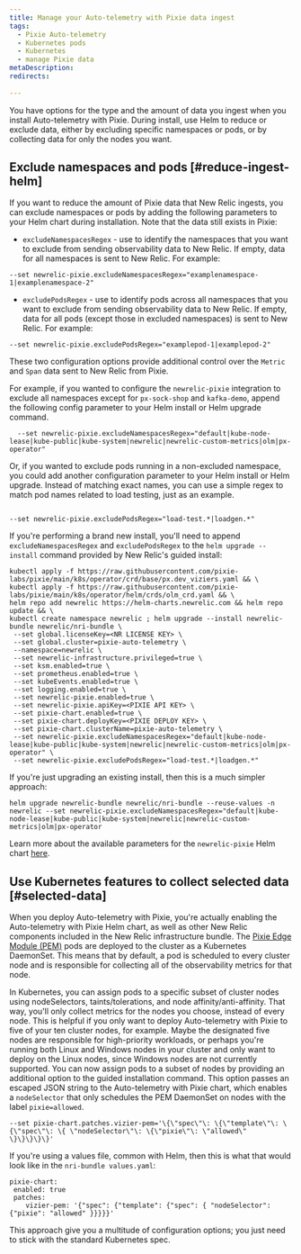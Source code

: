 ```yaml
---
title: Manage your Auto-telemetry with Pixie data ingest
tags:
  - Pixie Auto-telemetry
  - Kubernetes pods
  - Kubernetes
  - manage Pixie data
metaDescription: 
redirects:
 
---
```


You have options for the type and the amount of data you ingest when you install Auto-telemetry with Pixie. During install, use Helm to reduce or exclude data, either by excluding specific namespaces or pods, or by collecting data for only the nodes you want.

## Exclude namespaces and pods [#reduce-ingest-helm]

If you want to reduce the amount of Pixie data that New Relic ingests, you can exclude namespaces or pods by adding the following parameters to your Helm chart during installation. Note that the data still exists in Pixie:

  * `excludeNamespacesRegex` - use to identify the namespaces that you want to exclude from sending observability data to New Relic. If empty, data for all namespaces is sent to New Relic. For example: 
  
  ```
  --set newrelic-pixie.excludeNamespacesRegex="examplenamespace-1|examplenamespace-2"
  ```
  * `excludePodsRegex` - use to identify pods across all namespaces that you want to exclude from sending observability data to New Relic. If empty, data for all pods (except those in excluded namespaces) is sent to New Relic. For example: 
  
  ```
  --set newrelic-pixie.excludePodsRegex="examplepod-1|examplepod-2"
  ```
  
These two configuration options provide additional control over the `Metric` and `Span` data sent to New Relic from Pixie.   
  
For example, if you wanted to configure the `newrelic-pixie` integration to exclude all namespaces except for `px-sock-shop` and `kafka-demo`, append the following config parameter to your Helm install or Helm upgrade command. 

```
  --set newrelic-pixie.excludeNamespacesRegex="default|kube-node-lease|kube-public|kube-system|newrelic|newrelic-custom-metrics|olm|px-operator"
```

Or, if you wanted to exclude pods running in a non-excluded namespace, you could add another configuration parameter to your Helm install or Helm upgrade.  Instead of matching exact names, you can use a simple regex to match pod names related to load testing, just as an example. 

```

--set newrelic-pixie.excludePodsRegex="load-test.*|loadgen.*"

```
  
If you're performing a brand new install, you'll need to append `excludeNamespacesRegex` and `excludePodsRegex` to the `helm upgrade --install` command provided by New Relic's guided install:

```
kubectl apply -f https://raw.githubusercontent.com/pixie-labs/pixie/main/k8s/operator/crd/base/px.dev_viziers.yaml && \
kubectl apply -f https://raw.githubusercontent.com/pixie-labs/pixie/main/k8s/operator/helm/crds/olm_crd.yaml && \
helm repo add newrelic https://helm-charts.newrelic.com && helm repo update && \
kubectl create namespace newrelic ; helm upgrade --install newrelic-bundle newrelic/nri-bundle \
 --set global.licenseKey=<NR LICENSE KEY> \
 --set global.cluster=pixie-auto-telemetry \
 --namespace=newrelic \
 --set newrelic-infrastructure.privileged=true \
 --set ksm.enabled=true \
 --set prometheus.enabled=true \
 --set kubeEvents.enabled=true \
 --set logging.enabled=true \
 --set newrelic-pixie.enabled=true \
 --set newrelic-pixie.apiKey=<PIXIE API KEY> \
 --set pixie-chart.enabled=true \
 --set pixie-chart.deployKey=<PIXIE DEPLOY KEY> \
 --set pixie-chart.clusterName=pixie-auto-telemetry \
 --set newrelic-pixie.excludeNamespacesRegex="default|kube-node-lease|kube-public|kube-system|newrelic|newrelic-custom-metrics|olm|px-operator" \ 
 --set newrelic-pixie.excludePodsRegex="load-test.*|loadgen.*"
```

If you're just upgrading an existing install, then this is a much simpler approach:

```
helm upgrade newrelic-bundle newrelic/nri-bundle --reuse-values -n newrelic --set newrelic-pixie.excludeNamespacesRegex="default|kube-node-lease|kube-public|kube-system|newrelic|newrelic-custom-metrics|olm|px-operator
```

Learn more about the available parameters for the `newrelic-pixie` Helm chart [here](https://github.com/newrelic/helm-charts/tree/master/charts/newrelic-pixie#chart-details).



## Use Kubernetes features to collect selected data [#selected-data]

When you deploy Auto-telemetry with Pixie, you're actually enabling the Auto-telemetry with Pixie Helm chart, as well as other New Relic components included in the New Relic infrastructure bundle. The [Pixie Edge Module (PEM)](https://docs.pixielabs.ai/tutorials/custom-data/distributed-bpftrace-deployment#background) pods are deployed to the cluster as a Kubernetes DaemonSet. This means that by default, a pod is scheduled to every cluster node and is responsible for collecting all of the observability metrics for that node.

In Kubernetes, you can assign pods to a specific subset of cluster nodes using nodeSelectors, taints/tolerations, and node affinity/anti-affinity. That way, you'll only collect metrics for the nodes you choose, instead of every node. This is helpful if you only want to deploy Auto-telemetry with Pixie to five of your ten cluster nodes, for example. Maybe the designated five nodes are responsible for high-priority workloads, or perhaps you're running both Linux and Windows nodes in your cluster and only want to deploy on the Linux nodes, since Windows nodes are not currently supported. You can now assign pods to a subset of nodes by providing an additional option to the guided installation command. This option passes an escaped JSON string to the Auto-telemetry with Pixie chart, which enables a `nodeSelector` that only schedules the PEM DaemonSet on nodes with the label `pixie=allowed`.

```
--set pixie-chart.patches.vizier-pem='\{\"spec\"\: \{\"template\"\: \{\"spec\"\: \{ \"nodeSelector\"\: \{\"pixie\"\: \"allowed\" \}\}\}\}\}'
```

If you're using a values file, common with Helm, then this is what that would look like in the `nri-bundle values.yaml`:

```
pixie-chart:
 enabled: true
 patches:
    vizier-pem: '{"spec": {"template": {"spec": { "nodeSelector": {"pixie": "allowed" }}}}}'

```

This approach give you a multitude of configuration options; you just need to stick with the standard Kubernetes spec.


